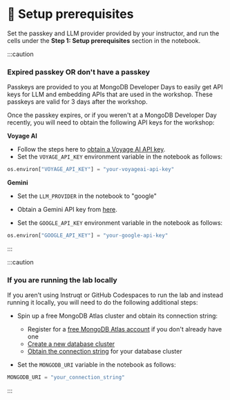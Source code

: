 # 👐 Setup prerequisites

Set the passkey and LLM provider provided by your instructor, and run the cells under the **Step 1: Setup prerequisites** section in the notebook.

:::caution

### Expired passkey OR don't have a passkey

Passkeys are provided to you at MongoDB Developer Days to easily get API keys for LLM and embedding APIs that are used in the workshop. These passkeys are valid for 3 days after the workshop.

Once the passkey expires, or if you weren't at a MongoDB Developer Day recently, you will need to obtain the following API keys for the workshop:

**Voyage AI**
* Follow the steps here to [obtain a Voyage AI API key](https://docs.voyageai.com/docs/api-key-and-installation#authentication-with-api-keys).
* Set the `VOYAGE_API_KEY` environment variable in the notebook as follows:

```python
os.environ["VOYAGE_API_KEY"] = "your-voyageai-api-key"
```

**Gemini**
* Set the `LLM_PROVIDER` in the notebook to "google"

* Obtain a Gemini API key from [here](https://aistudio.google.com/app/apikey).

* Set the `GOOGLE_API_KEY` environment variable in the notebook as follows:

```python
os.environ["GOOGLE_API_KEY"] = "your-google-api-key"
```
:::

:::caution

### If you are running the lab locally

If you aren't using Instruqt or GitHub Codespaces to run the lab and instead running it locally, you will need to do the following additional steps:

* Spin up a free MongoDB Atlas cluster and obtain its connection string:

    * Register for a [free MongoDB Atlas account](https://www.mongodb.com/cloud/atlas/register) if you don't already have one
    * [Create a new database cluster](https://www.mongodb.com/docs/guides/atlas/cluster)
    * [Obtain the connection string](https://www.mongodb.com/docs/guides/atlas/connection-string) for your database cluster

* Set the `MONGODB_URI` variable in the notebook as follows:

```python
MONGODB_URI = "your_connection_string"
```
:::